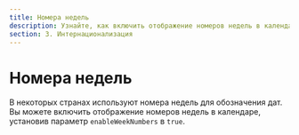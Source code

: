 ```yaml
---
title: Номера недель
description: Узнайте, как включить отображение номеров недель в календаре, установив параметр enableWeekNumbers в true.
section: 3. Интернационализация
---
```


# Номера недель

В некоторых странах используют номера недель для обозначения дат.
Вы можете включить отображение номеров недель в календаре, установив параметр `enableWeekNumbers` в `true`.

<Sandbox example="internationalization-week-numbers" />
